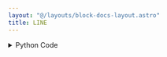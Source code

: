 ```yaml
---
layout: "@/layouts/block-docs-layout.astro"
title: LINE
---
```



<PythonDocsDisplay docstring={docstring} />

<details>
<summary>Python Code</summary>
```python
from flojoy import flojoy, Plotly, OrderedPair, DataFrame, Matrix, Vector
from numpy import arange
import plotly.graph_objects as go
from pandas.api.types import is_datetime64_any_dtype
from nodes.VISUALIZERS.template import plot_layout


@flojoy
def LINE(default: OrderedPair | DataFrame | Matrix | Vector) -> Plotly:
    """The LINE node creates a Plotly Line visualization for a given input DataContainer.

    Inputs
    ------
    default : OrderedPair|DataFrame|Matrix|Vector
        the DataContainer to be visualized

    Returns
    -------
    Plotly
        the DataContainer containing the Plotly Line visualization of the input data
    """

    layout = plot_layout(title="LINE")
    fig = go.Figure(layout=layout)

    match default:
        case OrderedPair():
            x = default.x
            if isinstance(default.x, dict):
                dict_keys = list(default.x.keys())
                x = default.x[dict_keys[0]]
            y = default.y
            fig.add_trace(go.Scatter(x=x, y=y, mode="lines"))
        case DataFrame():
            df = default.m
            first_col = df.iloc[:, 0]
            is_timeseries = False
            if is_datetime64_any_dtype(first_col):
                is_timeseries = True
            if is_timeseries:
                for col in df.columns:
                    if col != df.columns[0]:
                        fig.add_trace(
                            go.Scatter(
                                y=df[col].values,
                                x=first_col,
                                mode="lines",
                                name=col,
                            )
                        )
            else:
                for col in df.columns:
                    fig.add_trace(
                        go.Scatter(
                            y=df[col].values,
                            x=df.index,
                            mode="lines",
                            name=col,
                        )
                    )

        case Matrix():
            m = default.m

            num_rows, num_cols = m.shape

            x_ticks = arange(num_cols)

            for i in range(num_rows):
                fig.add_trace(
                    go.Scatter(x=x_ticks, y=m[i, :], name=f"Row {i+1}", mode="lines")
                )

            fig.update_layout(xaxis_title="Column", yaxis_title="Value")
        case Vector():
            y = default.v
            x = arange(len(y))
            fig.add_trace(go.Scatter(x=x, y=y, mode="lines"))

    return Plotly(fig=fig)

```
[Find this Flojoy Block on GitHub](https://github.com/flojoy-ai/blocks/blob/main/blocks/VISUALIZERS/PLOTLY/LINE/LINE.py)
</details>

## Example

<AppDisplay app={app} blockName="LINE" client:visible />

In this example we're simulating data from `LINSPACE`, `TIMESERIES`, `MATRIX` and `R_DATASET` and visualizing them with `LINE` node which creates a Plotly Line visualization for each of the input node.
